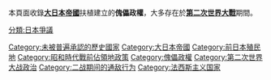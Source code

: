 本頁面收錄'''[[大日本帝國|大日本帝國]]'''扶植建立的'''傀儡政權'''，大多存在於'''[[第二次世界大戰|第二次世界大戰]]'''期間。
{{States in the sphere of influence of Imperial Japan during World War II}}

[[Category:未被普遍承認的歷史國家|Category:未被普遍承認的歷史國家]]
[[Category:大日本帝國|Category:大日本帝國]]
[[Category:前日本殖民地|Category:前日本殖民地]]
[[Category:昭和時代戰前佔領地政策|Category:昭和時代戰前佔領地政策]]
[[Category:傀儡政權|Category:傀儡政權]]
[[Category:第二次世界大战政治|Category:第二次世界大战政治]]
[[Category:二战期间的通敌行为|Category:二战期间的通敌行为]]
[[Category:法西斯主义国家|Category:法西斯主义国家]]
[[分類:日本爭議|分類:日本爭議]]